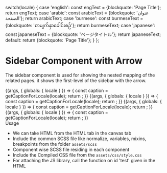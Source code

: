 

  switch(locale) {
    case 'english': const engText = {blockquote: 'Page Title'}; return engText;
    case 'arabic': const arabicText = {blockquote: 'عنوان الصفحة'}; return arabicText;
    case 'burmese': const burmeseText = {blockquote: 'စာမျက်နှာခေါင်းစဉ်'}; return burmeseText;
    case 'japanese': const japaneseText = {blockquote: 'ページタイトル'}; return japaneseText;
    default:
      return {blockquote: 'Page Title'};
  }
};

<Meta title="Atoms/Navigation/Sidebar With Arrow" />

<style>{`
  .subheading {
    font-weight: 700;
    font-size: 18px;
    color: #666;
    letter-spacing: 1.5px;
    line-height: 24px;
    margin-bottom: 12px;
    margin-top: 40px;
  }  
`}</style>

# Sidebar Component with Arrow
The sidebar component is used for showing the nested mapping of the related pages. it shows the first-level of the sidebar with the arrow.

<Story name="Sidebar Arrow Down Default">
  {(args, { globals: { locale } }) => {
    const caption = getCaptionForLocale(locale);
    return <SidebarWithArrow text={caption.blockquote} active={'Default'} ></SidebarWithArrow>;
  }}
</Story>

<Story name="Sidebar Arrow Up Default">
  {(args, { globals: { locale } }) => {
    const caption = getCaptionForLocale(locale);
    return <SidebarWithArrow text={caption.blockquote} active={'Default-up'} ></SidebarWithArrow>;
  }}
</Story>

<Story name="Sidebar Arrow Down Selected">
  {(args, { globals: { locale } }) => {
    const caption = getCaptionForLocale(locale);
    return <SidebarWithArrow text={caption.blockquote} active={'Selected'}></SidebarWithArrow>;
  }}
</Story>

<Story name="Sidebar Arrow Up Selected">
  {(args, { globals: { locale } }) => {
    const caption = getCaptionForLocale(locale);
    return <SidebarWithArrow text={caption.blockquote} active={'Selected-up'}></SidebarWithArrow>;
  }}
</Story>

<div className="subheading">Usage</div>
<ul>
<li>We can take HTML from the HTML tab in the canvas tab</li>
<li>Include the common SCSS file like normalize, variables, mixins, breakpoints from the folder <code>assets/scss</code></li>
<li>Component wise SCSS file residing in each component</li>
<li>Include the Compiled CSS file from the <code>assets/css/style.css</code></li>
<li>For attaching the JS library, call the function on id 'test' given in the HTML</li>
</ul>
